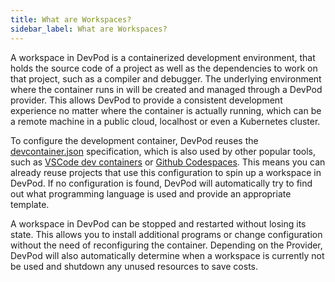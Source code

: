 ```yaml
---
title: What are Workspaces?
sidebar_label: What are Workspaces?
---
```


A workspace in DevPod is a containerized development environment, that holds the source code of a project as well as the dependencies to work on that project, such as a compiler and debugger.
The underlying environment where the container runs in will be created and managed through a DevPod provider. This allows DevPod to provide a consistent development experience no matter where the container is actually running, which can be a remote machine in a public cloud, localhost or even a Kubernetes cluster.

To configure the development container, DevPod reuses the [devcontainer.json](https://containers.dev/) specification, which is also used by other popular tools, such as [VSCode dev containers](https://code.visualstudio.com/docs/devcontainers/containers) or [Github Codespaces](https://github.com/features/codespaces).
This means you can already reuse projects that use this configuration to spin up a workspace in DevPod. If no configuration is found, DevPod will automatically try to find out what programming language is used and provide an appropriate template.

A workspace in DevPod can be stopped and restarted without losing its state. This allows you to install additional programs or change configuration without the need of reconfiguring the container.
Depending on the Provider, DevPod will also automatically determine when a workspace is currently not be used and shutdown any unused resources to save costs.

